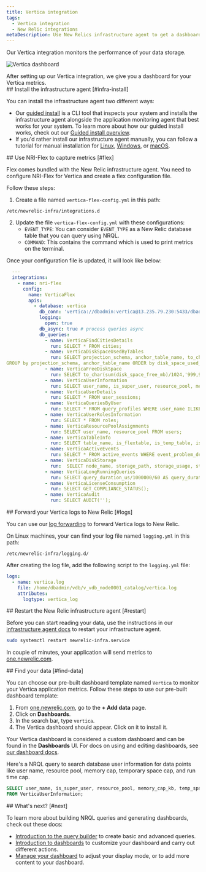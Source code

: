 ```yaml
---
title: Vertica integration
tags:
  - Vertica integration
  - New Relic integrations
metaDescription: Use New Relics infrastructure agent to get a dashboard with metrics from your Vertica.
---
```




Our Vertica integration monitors the performance of your data storage.

<img
    title="Vertica dashboard"
    alt="Vertica dashboard"
    src={infrastructureVerticaDashboard}
/>

<figcaption>
After setting up our Vertica integration, we give you a dashboard for your Vertica metrics. 
</figcaption>

<Steps>
<Step>
## Install the infrastructure agent [#infra-install]

You can install the infrastructure agent two different ways:  

* Our [guided install](https://one.newrelic.com/nr1-core?state=4f81feab-35f7-e97e-9903-52510f8542bd) is a CLI tool that inspects your system and installs the infrastructure agent alongside the application monitoring agent that best works for your system. To learn more about how our guided install works, check out our [Guided install overview](/docs/infrastructure/host-integrations/installation/new-relic-guided-install-overview). 
* If you'd rather install our infrastructure agent manually, you can follow a tutorial for manual installation for [Linux](/docs/infrastructure/install-infrastructure-agent/linux-installation/install-infrastructure-monitoring-agent-linux), [Windows](/docs/infrastructure/install-infrastructure-agent/windows-installation/install-infrastructure-monitoring-agent-windows/), or [macOS](/docs/infrastructure/install-infrastructure-agent/macos-installation/install-infrastructure-monitoring-agent-macos/). 
</Step>

<Step>
## Use NRI-Flex to capture metrics [#flex]

Flex comes bundled with the New Relic infrastructure agent. You need to configure NRI-Flex for Vertica and create a flex configuration file. 

Follow these steps:


1. Create a file named `vertica-flex-config.yml` in this path:

  ```shell
  /etc/newrelic-infra/integrations.d
  ```

2. Update the file `vertica-flex-config.yml` with these configurations:
      * `EVENT_TYPE`: You can consider `EVENT_TYPE` as a New Relic database table that you can query using NRQL.
      * `COMMAND`: This contains the command which is used to print metrics on the terminal.

  Once your configuration file is updated, it will look like below:

```yml
  --- 
  integrations:
    - name: nri-flex
      config:
        name: VerticaFlex
        apis:
          - database: vertica
            db_conn: 'vertica://dbadmin:vertica@13.235.79.230:5433/dbadmin'
            logging:
              open: true
            db_async: true # process queries async
            db_queries:
              - name: VerticaFindCitiesDetails
                run: SELECT * FROM cities;
              - name: VerticaDiskSpaceUsedByTables
                run: SELECT projection_schema, anchor_table_name, to_char(sum(used_bytes)/1024/1024/1024,'999,999.99') as disk_space_used_gb FROM projection_storage
GROUP by projection_schema, anchor_table_name ORDER by disk_space_used_gb desc limit 50;
              - name: VerticaFreeDiskSpace
                run: SELECT to_char(sum(disk_space_free_mb)/1024,'999,999,999') AS disk_space_free_gb, to_char(sum(disk_space_used_mb)/1024,'999,999,999') AS disk_space_used_gb FROM disk_storage;
              - name: VerticaUserInformation
                run: SELECT user_name, is_super_user, resource_pool, memory_cap_kb, temp_space_cap_kb, run_time_cap FROM users;
              - name: VerticaUserDetails
                run: SELECT * FROM user_sessions;
              - name: VerticaQueriesByUser
                run: SELECT * FROM query_profiles WHERE user_name ILIKE '%dbadmin%';
              - name: VerticaUserRolesInformation
                run: SELECT * FROM roles;
              - name: VerticaResourcePoolAssignments
                run: SELECT user_name, resource_pool FROM users;
              - name: VerticaTableInfo
                run: SELECT table_name, is_flextable, is_temp_table, is_system_table, count(*) FROM tables GROUP by 1,2,3,4;
              - name: VerticaActiveEvents
                run: SELECT * FROM active_events WHERE event_problem_description NOT ILIKE '%state to UP';
              - name: VerticaDiskStorage
                run:  SELECT node_name, storage_path, storage_usage, storage_status, disk_space_free_percent FROM disk_storage;
              - name: VerticaLongRunningQueries
                run: SELECT query_duration_us/1000000/60 AS query_duration_mins, table_name, user_name, processed_row_count AS rows_processed, substr(query,0,70) FROM query_profiles ORDER BY query_duration_us DESC LIMIT 250;
              - name: VerticaLicenseConsumption
                run: SELECT GET_COMPLIANCE_STATUS();
              - name: VerticaAudit
                run: SELECT AUDIT('');

```
 </Step>

 <Step>
## Forward your Vertica logs to New Relic [#logs]
  
You can use our [log forwarding](/docs/logs/forward-logs/forward-your-logs-using-infrastructure-agent/) to forward Vertica logs to New Relic.

On Linux machines, your can find your log file named `logging.yml`  in this path:

```shell
/etc/newrelic-infra/logging.d/
```

After creating the log file, add the following script to the `logging.yml` file:

```yml
logs:
  - name: vertica.log
    file: /home/dbadmin/vdb/v_vdb_node0001_catalog/vertica.log
    attributes:
      logtype: vertica_log
```
</Step>

<Step>
## Restart the New Relic infrastructure agent [#restart]

Before you can start reading your data, use the instructions in our [infrastructure agent docs](/docs/infrastructure/install-infrastructure-agent/manage-your-agent/start-stop-restart-infrastructure-agent/) to restart your infrastructure agent.

  ```bash
  sudo systemctl restart newrelic-infra.service
  ```

In couple of minutes, your application will send metrics to [one.newrelic.com](https://one.newrelic.com).
</Step>

<Step>
##  Find your data [#find-data]

You can choose our pre-built dashboard template named `Vertica` to monitor your Vertica application metrics. Follow these steps to use our pre-built dashboard template:

1. From [one.newrelic.com](https://one.newrelic.com), go to the **+ Add data** page.
2. Click on **Dashboards**.
3. In the search bar, type `vertica`. 
4. The Vertica dashboard should appear. Click on it to install it.

Your Vertica dashboard is considered a custom dashboard and can be found in the **Dashboards** UI. For docs on using and editing dashboards, see [our dashboard docs](/docs/query-your-data/explore-query-data/dashboards/introduction-dashboards).

Here's a NRQL query to search database user information for data points like user name, resource pool, memory cap, temporary space cap, and run time cap.
  
```sql
SELECT user_name, is_super_user, resource_pool, memory_cap_kb, temp_space_cap_kb, run_time_cap 
FROM VerticaUserInformation;
```
</Step>

</Steps>
## What's next? [#next]

To learn more about building NRQL queries and generating dashboards, check out these docs:

* [Introduction to the query builder](/docs/query-your-data/explore-query-data/query-builder/introduction-query-builder) to create basic and advanced queries.
* [Introduction to dashboards](/docs/query-your-data/explore-query-data/dashboards/introduction-dashboards) to customize your dashboard and carry out different actions.
* [Manage your dashboard](/docs/query-your-data/explore-query-data/dashboards/manage-your-dashboard) to adjust your <InlinePopover type="dashboards" /> display mode, or to add more content to your dashboard.


